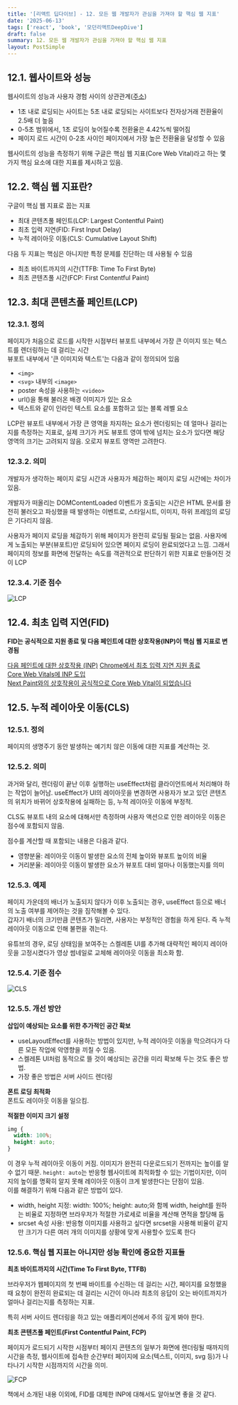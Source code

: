 ```yaml
---
title: '[리액트 딥다이브] - 12. 모든 웹 개발자가 관심을 가져야 할 핵심 웹 지표'
date: '2025-06-13'
tags: ['react', 'book', '모던리액트DeepDive']
draft: false
summary: 12. 모든 웹 개발자가 관심을 가져야 할 핵심 웹 지표
layout: PostSimple
---
```


## 12.1. 웹사이트와 성능

웹사이트의 성능과 사용자 경험 사이의 상관관계([주소](https://portent.com/blog/analytics/research-site-speed-hurting-everyones-revenue.htm))

- 1초 내로 로딩되는 사이트는 5초 내로 로딩되는 사이트보다 전자상거래 전환율이 2.5배 더 높음
- 0-5초 범위에서, 1초 로딩이 늦어질수록 전환율은 4.42%씩 떨어짐
- 페이지 로드 시간이 0-2초 사이인 페이지에서 가장 높은 전환율을 달성할 수 있음

웹사이트의 성능을 측정하기 위해 구글은 핵심 웹 지표(Core Web Vital)라고 하는 몇 가지 핵심 요소에 대한 지표를 제시하고 있음.

## 12.2. 핵심 웹 지표란?

구글이 핵심 웹 지표로 꼽는 지표

- 최대 콘텐츠풀 페인트(LCP: Largest Contentful Paint)
- 최초 입력 지연(FID: First Input Delay)
- 누적 레이아웃 이동(CLS: Cumulative Layout Shift)

다음 두 지표는 핵심은 아니지만 특정 문제를 진단하는 데 사용될 수 있음

- 최초 바이트까지의 시간(TTFB: Time To First Byte)
- 최초 콘텐츠풀 시간(FCP: First Contentful Paint)

## 12.3. 최대 콘텐츠풀 페인트(LCP)

### 12.3.1. 정의

페이지가 처음으로 로드를 시작한 시점부터 뷰포트 내부에서 가장 큰 이미지 또는 텍스트를 렌더링하는 데 걸리는 시간  
뷰포트 내부에서 '큰 이미지와 텍스트'는 다음과 같이 정의되어 있음

- `<img>`
- `<svg>` 내부의 `<image>`
- poster 속성을 사용하는 `<video>`
- url()을 통해 불러온 배경 이미지가 있는 요소
- 텍스트와 같이 인라인 텍스트 요소를 포함하고 있는 블록 레벨 요소

LCP란 뷰포트 내부에서 가장 큰 영역을 차지하는 요소가 렌더링되는 데 얼마나 걸리는지를 측정하는 지표로, 실제 크기가 커도 뷰포트 영여 밖에 넘치는 요소가 있다면 해당 영역의 크기는 고려되지 않음. 오로지 뷰포트 영역만 고려한다.

### 12.3.2. 의미

개발자가 생각하는 페이지 로딩 시간과 사용자가 체감하는 페이지 로딩 시간에는 차이가 있음.

개발자가 떠올리는 DOMContentLoaded 이벤트가 호출되는 시간은 HTML 문서를 완전히 불러오고 파싱했을 때 발생하는 이벤트로, 스타일시트, 이미지, 하위 프레임의 로딩은 기다리지 않음.

사용자가 페이지 로딩을 체감하기 위해 페이지가 완전히 로딩될 필요는 없음. 사용자에게 노출되는 부분(뷰포트)만 로딩되어 있으면 페이지 로딩이 완료되었다고 느낌. 그래서 페이지의 정보를 화면에 전달하는 속도를 객관적으로 판단하기 위한 지표로 만들어진 것이 LCP

### 12.3.4. 기준 점수

![LCP](https://web.dev/articles/lcp/image/good-lcp-values.svg)

## 12.4. 최초 입력 지연(FID)

**FID는 공식적으로 지원 종료 및 다음 페인트에 대한 상호작용(INP)이 핵심 웹 지표로 변경됨**

[다음 페인트에 대한 상호작용 (INP)](https://web.dev/articles/inp?hl=ko)
[Chrome에서 최초 입력 지연 지원 종료](https://web.dev/blog/fid?hl=ko)  
[Core Web Vitals에 INP 도입](https://developers.google.com/search/blog/2023/05/introducing-inp?hl=ko)  
[Next Paint와의 상호작용이 공식적으로 Core Web Vital이 되었습니다](https://web.dev/blog/inp-cwv-launch?hl=ko#fid_deprecation_timeline)

## 12.5. 누적 레이아웃 이동(CLS)

### 12.5.1. 정의

페이지의 생명주기 동안 발생하는 예기치 않은 이동에 대한 지표를 계산하는 것.

### 12.5.2. 의미

과거와 달리, 렌더링이 끝난 이후 실행하는 useEffect처럼 클라이언트에서 처리해야 하는 작업이 늘어남. useEffect가 UI의 레이아웃을 변경하면 사용자가 보고 있던 콘텐츠의 위치가 바뀌어 상호작용에 실패하는 등, 누적 레이아웃 이동에 부정적.

CLS도 뷰포트 내의 요소에 대해서만 측정하며 사용자 액션으로 인한 레이아웃 이동은 점수에 포함되지 않음.

점수를 계산할 때 포함되는 내용은 다음과 같다.

- 영향분율: 레이아웃 이동이 발생한 요소의 전체 높이와 뷰포트 높이의 비율
- 거리분율: 레이아웃 이동이 발생한 요소가 뷰포트 대비 얼마나 이동했는지를 의미

### 12.5.3. 예제

페이지 가운데의 배너가 노출되지 않다가 이후 노출되는 경우, useEffect 등으로 배너의 노출 여부를 제어하는 것을 짐작해볼 수 있다.  
갑자기 배너의 크기만큼 콘텐츠가 밀리면, 사용자는 부정적인 경험을 하게 된다. 즉 누적 레이아웃 이동으로 인해 불편을 겪는다.

유튜브의 경우, 로딩 상태임을 보여주는 스켈레톤 UI를 추가해 대략적인 페이지 레이아웃을 고정시켰다가 영상 썸네일로 교체해 레이아웃 이동을 최소화 함.

### 12.5.4. 기준 점수

![CLS](https://web.dev/articles/cls/image/good-cls-values.svg)

### 12.5.5. 개선 방안

**삽입이 예상되는 요소를 위한 추가적인 공간 확보**

- useLayoutEffect를 사용하는 방법이 있지만, 누적 레이아웃 이동을 막으려다가 다른 모든 작업에 악영향을 끼칠 수 있음.
- 스켈레톤 UI처럼 동적으로 뜰 것이 예상되는 공간을 미리 확보해 두는 것도 좋은 방법.
- 가장 좋은 방법은 서버 사이드 렌더링

**폰트 로딩 최적화**  
폰트도 레이아웃 이동을 일으킴.

**적절한 이미지 크기 설정**

```css
img {
  width: 100%;
  height: auto;
}
```

이 경우 누적 레이아웃 이동이 커짐. 이미지가 완전히 다운로드되기 전까지는 높이를 알 수 없기 때문. `height: auto`는 반응형 웹사이트에 최적화할 수 있는 기법이지만, 이미지의 높이를 명확히 알지 못해 레이아웃 이동이 크게 발생한다는 단점이 있음.  
이를 해결하기 위해 다음과 같은 방법이 있다.

- width, height 지정: width: 100%; height: auto;와 함께 width, height를 원하는 비율로 지정하면 브라우저가 적절한 가로세로 비율을 계산해 면적을 할당해 둠
- srcset 속성 사용: 반응형 이미지를 사용하고 싶다면 srcset을 사용해 비율이 같지만 크기가 다른 여러 개의 이미지를 상황에 맞게 사용할수 있도록 한다

### 12.5.6. 핵심 웹 지표는 아니지만 성능 확인에 중요한 지표들

**최초 바이트까지의 시간(Time To First Byte, TTFB)**

브라우저가 웹페이지의 첫 번째 바이트를 수신하는 데 걸리는 시간, 페이지를 요청했을 때 요청이 완전히 완료되는 데 걸리는 시간이 아니라 최초의 응답이 오는 바이트까지가 얼마나 걸리는지를 측정하는 지표.

특히 서버 사이드 렌더링을 하고 있는 애플리케이션에서 주의 깊게 봐야 한다.

**최초 콘텐츠풀 페인트(First Contentful Paint, FCP)**

페이지가 로드되기 시작한 시점부터 페이지 콘텐츠의 일부가 화면에 렌더링될 때까지의 시간을 측정, 웹사이트에 접속한 순간부터 페이지에 요소(텍스트, 이미지, svg 등)가 나타나기 시작한 시점까지의 시간을 의미.

![FCP](https://web.dev/static/articles/fcp/image/good-fcp-values-18.svg)

책에서 소개된 내용 이외에, FID를 대체한 INP에 대해서도 알아보면 좋을 것 같다.

